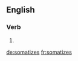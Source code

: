 ==English==

===Verb===
{{head|en|verb form}}

# {{en-third-person singular of|somatize}}

[[de:somatizes]]
[[fr:somatizes]]